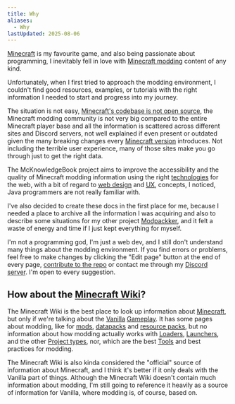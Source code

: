 ```yaml
---
title: Why
aliases:
  - Why
lastUpdated: 2025-08-06
---
```


[Minecraft](/minecraft) is my favourite game, and also being passionate about programming, I inevitably fell in love with [Minecraft modding](/modding) content of any kind.

Unfortunately, when I first tried to approach the modding environment, I couldn't find good resources, examples, or tutorials with the right information I needed to start and progress into my journey.

The situation is not easy, [Minecraft's codebase is not open source](/minecraftsobfuscatedcodebase), the Minecraft modding community is not very big compared to the entire Minecraft player base and all the information is scattered across different sites and Discord servers, not well explained if even present or outdated given the many breaking changes every [Minecraft version](/versions) introduces. Not including the terrible user experience, many of those sites make you go through just to get the right data.

The McKnowledgeBook project aims to improve the accessibility and the quality of Minecraft modding information using the right [technologies](/tech) for the web, with a bit of regard to [web design](https://en.wikipedia.org/wiki/Web_design) and [UX](https://en.wikipedia.org/wiki/User_experience), concepts, I noticed, Java programmers are not really familiar with.

I've also decided to create these docs in the first place for me, because I needed a place to archive all the information I was acquiring and also to describe some situations for my other project [Modpackker](/modpackker), and it felt a waste of energy and time if I just kept everything for myself.

I'm not a programming god, I'm just a web dev, and I still don't understand many things about the modding environment. If you find errors or problems, feel free to make changes by clicking the "Edit page" button at the end of every page, [contribute to the repo](https://github.com/t1xx1/mcknowledgebook) or contact me through my [Discord server](https://discord.gg/gaDqYhxyzB). I'm open to every suggestion.

## How about the [Minecraft Wiki](/minecraftwiki)?

The Minecraft Wiki is the best place to look up information about [Minecraft](/minecraft), but only if we're talking about the [Vanilla](/vanilla) [Gameplay](/gameplay). It has some pages about modding, like for [mods](https://minecraft.wiki/mod), [datapacks](https://minecraft.wiki/data_pack) and [resource packs](https://minecraft.wiki/resource_pack), but no information about how modding actually works with [Loaders](/loader), [Launchers](/launcher), and the other [Project types](/projecttype), nor, which are the best [Tools](/tools) and best practices for modding.

The Minecraft Wiki is also kinda considered the "official" source of information about Minecraft, and I think it's better if it only deals with the Vanilla part of things. Although the Minecraft Wiki doesn't contain much information about modding, I'm still going to reference it heavily as a source of information for Vanilla, where modding is, of course, based on. 